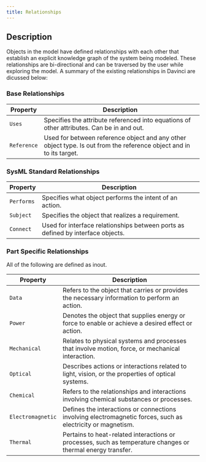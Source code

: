 ```yaml
---
title: Relationships
---
```


## Description
Objects in the model have defined relationships with each other that establish an explicit knowledge graph of the system being modeled. These relationships are bi-directional and can be traversed by the user while exploring the model. A summary of the existing relationships in Davinci are dicussed below: 


### Base Relationships
| Property | Description                           |
| -------- | ------------------------------------- |
| `Uses`  | Specifies the attribute referenced into equations of other attributes. Can be in and out. |
| `Reference`   | Used for between reference object and any other object type. Is out from the reference object and in to its target. |


### SysML Standard Relationships
| Property | Description                           |
| -------- | ------------------------------------- |
| `Performs`     | Specifies what object performs the intent of an action.                   |
| `Subject`      | Specifies the object that realizes a requirement.                        |
| `Connect`   | Used for interface relationships between ports as defined by interface objects. |



### Part Specific Relationships
<Note>All of the following are defined as inout.</Note>

| Property        | Description                                                                                       |
| --------------- | ------------------------------------------------------------------------------------------------- |
| `Data`            | Refers to the object that carries or provides the necessary information to perform an action.     |
| `Power`           | Denotes the object that supplies energy or force to enable or achieve a desired effect or action. |
| `Mechanical`      | Relates to physical systems and processes that involve motion, force, or mechanical interaction.   |
| `Optical`        | Describes actions or interactions related to light, vision, or the properties of optical systems.  |
| `Chemical`        | Refers to the relationships and interactions involving chemical substances or processes.          |
| `Electromagnetic` | Defines the interactions or connections involving electromagnetic forces, such as electricity or magnetism. |
| `Thermal`         | Pertains to heat-related interactions or processes, such as temperature changes or thermal energy transfer. |

